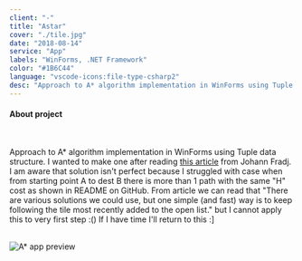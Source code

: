```yaml
---
client: "-"
title: "Astar"
cover: "./tile.jpg"
date: "2018-08-14"
service: "App"
labels: "WinForms, .NET Framework"
color: "#1B6C44"
language: "vscode-icons:file-type-csharp2"
desc: "Approach to A* algorithm implementation in WinForms using Tuple data structure. I wanted to make one after reading article from Johann Fradj. I am aware that solution isn't perfect because I struggled with case when from starting point A to dest B there is more than 1 path with the same \"H\" cost as shown in README on GitHub. From article we can read that \"There are various solutions we could use, but one simple (and fast) way is to keep following the tile most recently added to the open list.\" but I cannot apply this to very first step :() If I have time I'll return to this :]"
---
```



<h4>About project</h4>

<br/>

<p class="text-justify">
  Approach to A* algorithm implementation in WinForms using Tuple data structure. I wanted to make one after reading  <a href="https://www.raywenderlich.com/3016-introduction-to-a-pathfinding" target="_blank">this article</a> from Johann Fradj. I am aware that solution isn't perfect because I struggled with case when from starting point A to dest B there is more than 1 path with the same "H" cost as shown in README on GitHub. From article we can read that "There are various solutions we could use, but one simple (and fast) way is to keep following the tile most recently added to the open list." but I cannot apply this to very first step :() If I have time I'll return to this :]
</p>

<br/>

<div class="darkenable-img">
  <img src="./preview.PNG" alt="A* app preview" />
</div>

<Arrow/>

<GitHubButton url="https://github.com/trolit/Inne/tree/master/Algorytm%20A_star#o-algorytmie-a"/>